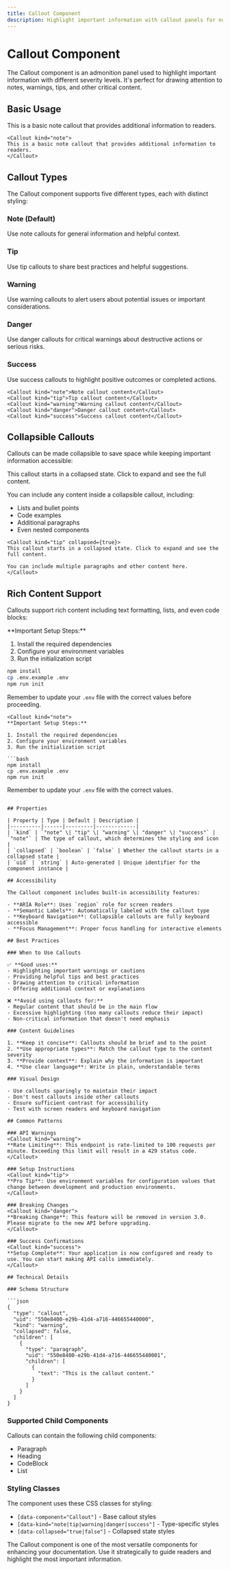```yaml
---
title: Callout Component
description: Highlight important information with callout panels for notes, warnings, tips, and more
---
```


# Callout Component

The Callout component is an admonition panel used to highlight important information with different severity levels. It's perfect for drawing attention to notes, warnings, tips, and other critical content.

## Basic Usage

<Callout kind="note">
This is a basic note callout that provides additional information to readers.
</Callout>

```mdx
<Callout kind="note">
This is a basic note callout that provides additional information to readers.
</Callout>
```

## Callout Types

The Callout component supports five different types, each with distinct styling:

### Note (Default)
<Callout kind="note">
Use note callouts for general information and helpful context.
</Callout>

### Tip
<Callout kind="tip">
Use tip callouts to share best practices and helpful suggestions.
</Callout>

### Warning
<Callout kind="warning">
Use warning callouts to alert users about potential issues or important considerations.
</Callout>

### Danger
<Callout kind="danger">
Use danger callouts for critical warnings about destructive actions or serious risks.
</Callout>

### Success
<Callout kind="success">
Use success callouts to highlight positive outcomes or completed actions.
</Callout>

```mdx
<Callout kind="note">Note callout content</Callout>
<Callout kind="tip">Tip callout content</Callout>
<Callout kind="warning">Warning callout content</Callout>
<Callout kind="danger">Danger callout content</Callout>
<Callout kind="success">Success callout content</Callout>
```

## Collapsible Callouts

Callouts can be made collapsible to save space while keeping important information accessible:

<Callout kind="tip" collapsed={true}>
This callout starts in a collapsed state. Click to expand and see the full content.

You can include any content inside a collapsible callout, including:
- Lists and bullet points
- Code examples
- Additional paragraphs
- Even nested components
</Callout>

```mdx
<Callout kind="tip" collapsed={true}>
This callout starts in a collapsed state. Click to expand and see the full content.

You can include multiple paragraphs and other content here.
</Callout>
```

## Rich Content Support

Callouts support rich content including text formatting, lists, and even code blocks:

<Callout kind="note">
**Important Setup Steps:**

1. Install the required dependencies
2. Configure your environment variables
3. Run the initialization script

```bash
npm install
cp .env.example .env
npm run init
```

Remember to update your `.env` file with the correct values before proceeding.
</Callout>

```mdx
<Callout kind="note">
**Important Setup Steps:**

1. Install the required dependencies
2. Configure your environment variables  
3. Run the initialization script

```bash
npm install
cp .env.example .env
npm run init
```

Remember to update your `.env` file with the correct values.
</Callout>
```

## Properties

| Property | Type | Default | Description |
|----------|------|---------|-------------|
| `kind` | `"note" \| "tip" \| "warning" \| "danger" \| "success"` | `"note"` | The type of callout, which determines the styling and icon |
| `collapsed` | `boolean` | `false` | Whether the callout starts in a collapsed state |
| `uid` | `string` | Auto-generated | Unique identifier for the component instance |

## Accessibility

The Callout component includes built-in accessibility features:

- **ARIA Role**: Uses `region` role for screen readers
- **Semantic Labels**: Automatically labeled with the callout type
- **Keyboard Navigation**: Collapsible callouts are fully keyboard accessible
- **Focus Management**: Proper focus handling for interactive elements

## Best Practices

### When to Use Callouts

✅ **Good uses:**
- Highlighting important warnings or cautions
- Providing helpful tips and best practices
- Drawing attention to critical information
- Offering additional context or explanations

❌ **Avoid using callouts for:**
- Regular content that should be in the main flow
- Excessive highlighting (too many callouts reduce their impact)
- Non-critical information that doesn't need emphasis

### Content Guidelines

1. **Keep it concise**: Callouts should be brief and to the point
2. **Use appropriate types**: Match the callout type to the content severity
3. **Provide context**: Explain why the information is important
4. **Use clear language**: Write in plain, understandable terms

### Visual Design

- Use callouts sparingly to maintain their impact
- Don't nest callouts inside other callouts
- Ensure sufficient contrast for accessibility
- Test with screen readers and keyboard navigation

## Common Patterns

### API Warnings
<Callout kind="warning">
**Rate Limiting**: This endpoint is rate-limited to 100 requests per minute. Exceeding this limit will result in a 429 status code.
</Callout>

### Setup Instructions
<Callout kind="tip">
**Pro Tip**: Use environment variables for configuration values that change between development and production environments.
</Callout>

### Breaking Changes
<Callout kind="danger">
**Breaking Change**: This feature will be removed in version 3.0. Please migrate to the new API before upgrading.
</Callout>

### Success Confirmations
<Callout kind="success">
**Setup Complete**: Your application is now configured and ready to use. You can start making API calls immediately.
</Callout>

## Technical Details

### Schema Structure

```json
{
  "type": "callout",
  "uid": "550e8400-e29b-41d4-a716-446655440000",
  "kind": "warning",
  "collapsed": false,
  "children": [
    {
      "type": "paragraph",
      "uid": "550e8400-e29b-41d4-a716-446655440001", 
      "children": [
        {
          "text": "This is the callout content."
        }
      ]
    }
  ]
}
```

### Supported Child Components

Callouts can contain the following child components:
- Paragraph
- Heading  
- CodeBlock
- List

### Styling Classes

The component uses these CSS classes for styling:
- `[data-component="Callout"]` - Base callout styles
- `[data-kind="note|tip|warning|danger|success"]` - Type-specific styles
- `[data-collapsed="true|false"]` - Collapsed state styles

<Callout kind="note">
The Callout component is one of the most versatile components for enhancing your documentation. Use it strategically to guide readers and highlight the most important information.
</Callout>

